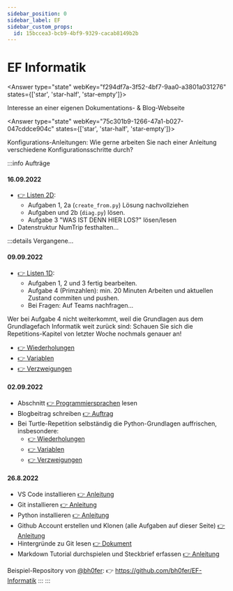 ```yaml
---
sidebar_position: 0
sidebar_label: EF
sidebar_custom_props:
  id: 15bccea3-bcb9-4bf9-9329-cacab8149b2b
---
```



# EF Informatik

<Answer type="state" webKey="f294df7a-3f52-4bf7-9aa0-a3801a031276" states={['star', 'star-half', 'star-empty']}>

Interesse an einer eigenen Dokumentations- & Blog-Webseite

</Answer>


<Answer type="state" webKey="75c301b9-1266-47a1-b027-047cddce904c" states={['star', 'star-half', 'star-empty']}>

Konfigurations-Anleitungen: Wie gerne arbeiten Sie nach einer Anleitung verschiedene Konfigurationsschritte durch?

</Answer>

:::info Aufträge

#### 16.09.2022

- [👉 Listen 2D](01-Programmieren/04-Python/02-Listen-2D.md):
  - Aufgaben 1, 2a (`create_from.py`) Lösung nachvollziehen
  - Aufgaben und 2b (`diag.py`) lösen.
  - Aufgabe 3 "WAS IST DENN HIER LOS?" lösen/lesen
- Datenstruktur NumTrip festhalten...
 
:::details Vergangene...
#### 09.09.2022

- [👉 Listen 1D](01-Programmieren/04-Python/01-Listen-1D.md):
  - Aufgaben 1, 2 und 3 fertig bearbeiten.
  - Aufgabe 4 (Primzahlen): min. 20 Minuten Arbeiten und aktuellen Zustand commiten und pushen.
  - Bei Fragen: Auf Teams nachfragen...

Wer bei Aufgabe 4 nicht weiterkommt, weil die Grundlagen aus dem Grundlagefach Informatik weit zurück sind: Schauen Sie sich die Repetitions-Kapitel von letzter Woche nochmals genauer an!
- [👉 Wiederholungen](01-Programmieren/03-Turtle-Repetition/003-repeat.md)
- [👉 Variablen](01-Programmieren/03-Turtle-Repetition/007-variablen.md)
- [👉 Verzweigungen](01-Programmieren/03-Turtle-Repetition/008-verzweigung.md)

#### 02.09.2022

- Abschnitt [👉 Programmiersprachen](01-Programmieren/01-Programmiersprachen/index.md) lesen
- Blogbeitrag schreiben [👉 Auftrag](01-Programmieren/03-Turtle-Repetition/index.md)
- Bei Turtle-Repetition selbständig die Python-Grundlagen auffrischen, insbesondere:
  - [👉 Wiederholungen](01-Programmieren/03-Turtle-Repetition/003-repeat.md)
  - [👉 Variablen](01-Programmieren/03-Turtle-Repetition/007-variablen.md)
  - [👉 Verzweigungen](01-Programmieren/03-Turtle-Repetition/008-verzweigung.md)

#### 26.8.2022

- VS Code installieren [👉 Anleitung](01-Programmieren/02-Infrastruktur/05-vscode/index.md)
- Git installieren [👉 Anleitung](01-Programmieren/02-Infrastruktur/02-git.md)
- Python installieren [👉 Anleitung](01-Programmieren/02-Infrastruktur/04-Python/index.md)
- Github Account erstellen und Klonen (alle Aufgaben auf dieser Seite) [👉 Anleitung](01-Programmieren/02-Infrastruktur/03-github.md)
- Hintergründe zu Git lesen [👉 Dokument](01-Programmieren/02-Infrastruktur/02-git.md)
- Markdown Tutorial durchspielen und Steckbrief erfassen [👉 Anleitung](01-Programmieren/02-Infrastruktur/10-markdown.md)

Beispiel-Repository von [@bh0fer](https://github.com/bh0fer): 👉 https://github.com/bh0fer/EF-Informatik
:::
:::


<Table
  header={["Datum", "Thema", "Inhalt"]}
  compact
  selectable
  rows={hs2022}
  order={SortTimeTableByDate}
/>
